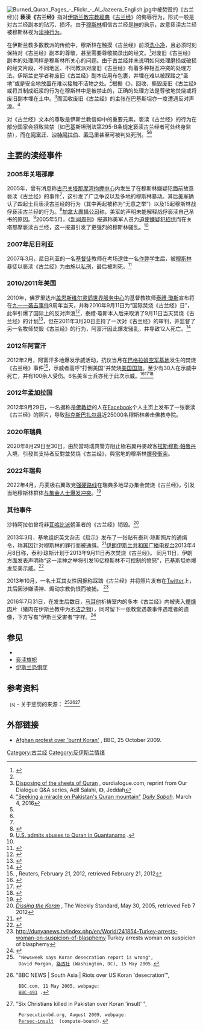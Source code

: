 {{古蘭經}}
[[File:Burned_Quran_Pages_-_Flickr_-_Al_Jazeera_English.jpg|thumb]]中被焚毁的《古兰经》]]
'''亵渎《古兰经》'''指对[[伊斯兰教|伊斯兰教]][[宗教經典|宗教經典]]《[[古兰经|古兰经]]》的侮辱行为，形式一般是对古兰经副本的玷污、损坏。由于[[穆斯林|穆斯林]]相信古兰经是[[伊斯兰教的神|神]]的启示，故意亵渎古兰经被穆斯林视为[[褻瀆|渎神行为]]。

在伊斯兰教多数教派的传统中，穆斯林在触摸《古兰经》前须[[小净|洗小净]]，且必须时刻保持对《古兰经》副本的尊敬，甚至需要尊敬摘录出的经文。<ref name="ritual disposal">{{cite book|last=Myrvold|first=Kristina|title=The Death of Sacred Texts: Ritual Disposal and Renovation of Texts in World|year=2010|publisher=Ashgate Publishing|location=Farnham Surrey England|isbn=9780754669180|pages=31–57|url=https://books.google.com/books?id=HT8CAqlycW0C&pg=PR3&dq#v=onepage&q&f=false}}</ref>对废旧《古兰经》副本的处理同样是穆斯林所关心的问题。由于古兰经并未说明如何处理磨损或破损的经文片段，不同地区、不同教派对废旧《古兰经》有着多种相互冲突的处理方法。伊斯兰史学者{{le|迈克尔·库克 (历史学家)|Michael Cook (historian)|迈克尔·库克}}称废旧《古兰经》副本应用布包裹，并埋在难以被踩踏之“圣地”或是安全地放置在难以接触不洁物之处。<ref name="ritual disposal" />根据《{{le|阿拉伯新闻|Arab News}}》，回收、撕毁废旧《古兰经》或将其制成纸浆的行为在穆斯林中是被禁止的，正确的处理方法是尊敬地焚烧或将废旧副本埋在土中。<ref>[http://www.ourdialogue.com/q4.htm Disposing of the sheets of Quran] {{Webarchive|url=https://archive.is/19991009070922/http://ourdialogue.com/q4.htm |date=1999-10-09 }}, ourdialogue.com, reprint from Our Dialogue Q&A series, Adil Salahi, 《{{le|阿拉伯新闻|Arab News}}》, Jeddah</ref>而回收废旧《古兰经》的主张在巴基斯坦亦一度遭遇反对声浪。<ref>[http://www.dailysabah.com/religion/2016/03/04/seeking-a-miracle-on-pakistans-quran-mountain "Seeking a miracle on Pakistan's Quran mountain"] {{Wayback|url=http://www.dailysabah.com/religion/2016/03/04/seeking-a-miracle-on-pakistans-quran-mountain |date=20160508155527 }} ''[[Daily_Sabah|Daily Sabah]].'' March 4, 2016</ref>

对《古兰经》文本的尊敬是伊斯兰教信仰中的重要元素。亵渎《古兰经》的行为在部分国家会招致监禁（如巴基斯坦刑法第295-B条规定亵渎古兰经者可处终身监禁），而在[[阿富汗|阿富汗]]、[[沙特阿拉伯|沙特阿拉伯]]、[[索马里|索马里]]甚至可被判处死刑。<ref name=Reut/><ref name=BBC/>

== 主要的渎经事件 ==

===2005年关塔那摩===
{{main|美军亵渎古兰经事件}}
2005年，曾有消息称[[古巴|古巴]][[关塔那摩湾拘押中心|关塔那摩湾拘押中心]]内发生了在穆斯林嫌疑犯面前故意亵渎《古兰经》的事件<ref name=Reut/>，这引发了广泛争议以及多地的穆斯林暴动。其后[[美军|美军]]确认了四起士兵亵渎古兰经的行为（其中两起被称为“无意之举”）以及15起穆斯林战俘亵渎古兰经的行为。<ref>{{Cite web |url=http://www.washingtonpost.com/wp-dyn/content/article/2005/06/03/AR2005060301654.html |title=Pentagon Details Abuse Of Koran |access-date=2016-11-30 |archive-url=https://web.archive.org/web/20161113080129/http://www.washingtonpost.com/wp-dyn/content/article/2005/06/03/AR2005060301654.html |archive-date=2016-11-13 |dead-url=no }}</ref>[[加拿大廣播公司|加拿大廣播公司]]称，美军的声明未能解释战俘亵渎自己圣书的原因。<ref>[http://www.cbc.ca/world/story/2005/06/03/quran050603.html U.S. admits abuses to Quran in Guantanamo] {{Wayback|url=http://www.cbc.ca/world/story/2005/06/03/quran050603.html |date=20070820113849 }}.</ref>2005年5月，《[[新闻周刊|新闻周刊]]》报道称美军人员为[[刑訊逼供|迫使嫌疑犯招供]]而在关塔那摩亵渎古兰经，这一报道引发了更强烈的穆斯林骚乱。<ref name=Reut/>

===2007年尼日利亚===
2007年3月，尼日利亚的一名[[基督徒|基督徒]]教师{{le|克里斯蒂安娜·奥卢瓦托因·奥卢瓦塞辛|Christianah Oluwatoyin Oluwasesin}}在考场逮住一名[[作弊|作弊]]学生后，被[[穆斯林|穆斯林]]暴徒以亵渎《古兰经》为由施以[[私刑|私刑]]，最后被刺死。<ref>{{cite news|title=Nigeria teacher dies 'over Koran'|url=http://news.bbc.co.uk/1/hi/world/africa/6477177.stm|accessdate=2010-09-09|newspaper=BBC News|date=2007-03-21|archive-url=https://web.archive.org/web/20080406124552/http://news.bbc.co.uk/1/hi/world/africa/6477177.stm|archive-date=2008-04-06|dead-url=no}}</ref>

===2010/2011年美国===
{{rellink|extraclasses=boilerplate seealso noprint|主條目：{{link-en|灵鸽世界服务中心焚烧古兰经事件|Dove World Outreach Center Quran-burning controversy}}}}

2010年，佛罗里达州[[蓋恩斯維爾_(佛羅里達州)|盖恩斯维尔]][[灵鸽世界服务中心|灵鸽世界服务中心]]的基督教牧师[[泰禮·瓊斯|泰禮·瓊斯]]宣布将在[[九一一袭击事件|九一一袭击事件]]9周年当天{{le|灵鸽世界服务中心焚烧《古兰经》事件|Dove World Outreach Center Quran-burning controversy|焚烧一本《古兰经》}}，并称2010年9月11日为“国际焚烧《古兰经》日”，此举引爆了国际上的反对声浪<ref>{{cite news|title=Indonesian Muslims Protest Plans to Burn Quran on September 11|url=http://www.voanews.com/english/news/Indonesian-Muslims-Protest-Plans-to-Burn-Koran-on-September-11-102250384.html|accessdate=2010-09-09|newspaper=Voice of America news|date=2010-09-05|archive-url=https://web.archive.org/web/20100908094522/http://www.voanews.com/english/news/Indonesian-Muslims-Protest-Plans-to-Burn-Koran-on-September-11-102250384.html|archive-date=2010-09-08|dead-url=yes}}</ref>，泰禮·瓊斯本人后来取消了9月11日当天焚烧《古兰经》的计划<ref>{{cite news|title=US pastor Terry Jones cancels Koran burning|url=http://www.bbc.co.uk/news/world-us-canada-11255366|accessdate=2010-09-10|newspaper=BBC News|date=2010-09-09|archive-url=https://web.archive.org/web/20100910232149/http://www.bbc.co.uk/news/world-us-canada-11255366|archive-date=2010-09-10|dead-url=no}}</ref>，但在2011年3月20日主持了一次对《古兰经》的审判，并监督了另一名牧师焚毁《古兰经》的行为，阿富汗因此爆发骚乱，并导致12人死亡。<ref>{{cite news | url=http://topics.nytimes.com/top/reference/timestopics/people/j/terry_jones_pastor/index.html | title=Terry Jones (Pastor) | work=The New York Times | first=Mark | last=Mcdonald | access-date=2016-11-30 | archive-url=https://web.archive.org/web/20150906031204/http://topics.nytimes.com/top/reference/timestopics/people/j/terry_jones_pastor/index.html | archive-date=2015-09-06 | dead-url=no }}</ref>

===2012年阿富汗===
{{rellink|extraclasses=boilerplate seealso noprint|主條目：{{link-en|2012年阿富汗焚烧古兰经示威事件|2012 Afghanistan Quran burning protests}}}}

2012年2月，阿富汗多地爆发示威活动，抗议当月在[[巴格拉姆空军基地|巴格拉姆空军基地]]发生的焚烧《古兰经》事件<ref>''{{cite web |url=http://news.yahoo.com/afghans-protest-report-korans-desecrated-u-074108214.html |title=存档副本 |accessdate=2016-11-30 |deadurl=yes |archiveurl=https://web.archive.org/web/20120227022243/http://news.yahoo.com/afghans-protest-report-korans-desecrated-u-074108214.html |archivedate=2012-02-27 }}'', Reuters, February 21, 2012, retrieved February 21, 2012</ref>，示威者高呼“打倒美国”并焚烧[[美国国旗|美国国旗]]。至少有30人在示威中死亡，并有100余人受伤。6名美军士兵亦死于此次示威。<ref>{{cite news | url=http://www.usatoday.com/news/world/story/2012-02-25/afghan-quran-protests/53240476/1 | work=USA Today | title=Most Popular E-mail Newsletter | date=2012-02-25 | access-date=2016-11-30 | archive-url=https://web.archive.org/web/20160507152640/http://www.usatoday.com/news/world/story/2012-02-25/afghan-quran-protests/53240476/1 | archive-date=2016-05-07 | dead-url=no }}</ref><ref>{{cite news| url=http://seattletimes.nwsource.com/html/nationworld/2017581903_afghan24.html | work=The Seattle Times | first=Laura | last=King | title=Afghan soldier kills 2 U.S. troops over Quran burning | date=2012-02-23}}</ref><ref>{{Cite web |url=http://www.chinadaily.com.cn/world/2012-02/23/content_14677857.htm |title=存档副本 |access-date=2016-11-30 |archive-url=https://web.archive.org/web/20160304084047/http://www.chinadaily.com.cn/world/2012-02/23/content_14677857.htm |archive-date=2016-03-04 |dead-url=no }}</ref>

===2012年孟加拉国===
{{main|2012年拉穆暴力事件}}
2012年9月29日，一名据称是[[佛教徒|佛教徒]]的人在[[Facebook|Facebook]]个人主页上发布了一张亵渎《古兰经》的照片，导致[[科克斯巴扎尔县|科克斯巴扎尔县]]近25000名穆斯林袭击佛教寺院。

=== 2020年瑞典 ===
{{main|2020年瑞典騷亂}}2020年8月29日至30日，由於當時瑞典警方阻止極右翼丹麥政客[[拉斯穆斯·帕魯丹|拉斯穆斯·帕魯丹]]入境，引發其支持者反對並焚烧《古兰经》，與當地的穆斯林[[2020年瑞典騷亂|爆發衝突]]。

=== 2022年瑞典 ===
{{main|2022年瑞典騷亂}}2022年4月，丹麦极右翼政党[[强硬路线|强硬路线]]在瑞典多地举办集会焚烧《古兰经》，引发当地穆斯林群体[[2022年瑞典騷亂|与集会人士爆发冲突]]。<ref>{{Cite web|title=Sweden: three police hurt in riot before demo where Qur’an was to be burned|url=https://www.theguardian.com/world/2022/apr/14/sweden-three-police-hurt-in-riot-before-demo-where-quran-was-to-be-burned|access-date=2022-04-17|date=2022-04-14|last=Stockholm|first=AFP in|work=the Guardian|language=en|archive-date=2022-05-06|archive-url=https://web.archive.org/web/20220506065306/https://www.theguardian.com/world/2022/apr/14/sweden-three-police-hurt-in-riot-before-demo-where-quran-was-to-be-burned}}</ref>

===其他事件===
沙特阿拉伯曾将非[[瓦哈比派|瓦哈比派]]朝圣者的《古兰经》销毁。<ref>''[https://www.weeklystandard.com/Content/Public/Articles/000/000/005/642eforh.asp Dissing the Koran] {{Wayback|url=https://www.weeklystandard.com/Content/Public/Articles/000/000/005/642eforh.asp |date=20150910134308 }}'', The Weekly Standard, May 30, 2005, retrieved Feb 7 2012</ref>

2013年3月，基地组织英文杂志《启示》发布了一张贴有泰利·琼斯照片的通缉令，称其因针对穆斯林的罪行而被通缉。<ref>{{Cite web |url=http://www.weeklystandard.com/blogs/al-qaeda-mag-publishes-wanted-dead-or-alive-list_704904.html |title=存档副本 |access-date=2016-11-30 |archive-url=https://www.webcitation.org/6HtbXBiy8?url=http://www.weeklystandard.com/blogs/al-qaeda-mag-publishes-wanted-dead-or-alive-list_704904.html |archive-date=2013-07-05 |dead-url=no }}</ref>[[伊朗伊斯兰共和国广播电视台|伊朗伊斯兰共和国广播电视台]]2013年4月8日称，泰利·琼斯计划于2013年9月11日再次焚烧《古兰经》。 同月11日，伊朗方面发表声明称“这一渎神之举将引发16亿穆斯林不可控制的愤怒”，巴基斯坦亦爆发反美示威。<ref>{{cite web |url=http://www.nation.com.pk/pakistan-news-newspaper-daily-english-online/national/14-Apr-2013/protest-against-planning-to-burn-holy-quran-copies |title=存档副本 |accessdate=2015-07-14 |deadurl=yes |archiveurl=https://web.archive.org/web/20131201044901/http://www.nation.com.pk/pakistan-news-newspaper-daily-english-online/national/14-Apr-2013/protest-against-planning-to-burn-holy-quran-copies |archivedate=2013-12-01 }}</ref>

2013年10月，一名土耳其女性因据称踩踏《古兰经》并将照片发布在[[Twitter|Twitter]]上，其后因涉嫌渎神、煽动宗教仇恨而被捕。 <ref>http://dunyanews.tv/index.php/en/World/241854-Turkey-arrests-woman-on-suspicion-of-blasphemy Turkey arrests woman on suspicion of blasphemy</ref>

2016年7月31日，在{{le|2016年诺曼底教堂袭击事件|2016 Normandy church attack}}发生后数日，[[马耳他|马耳他]]{{le|圣母医院 (马耳他)|Mater Dei Hospital|圣母医院}}祈祷室内的多本《古兰经》内被夹入[[煙燻肉|煙燻肉]]片（猪肉在伊斯兰教中为[[不洁_(伊斯兰教)|不洁之物]]），同时留下一张教堂遇袭事件遇难者{{le|雅克·阿梅尔|Jacques Hamel}}的遗像，下方写有“伊斯兰受害者”字样。<ref>{{cite news|title=Quran copies desecrated at Mater Dei hospital|url=http://www.timesofmalta.com/articles/view/20160730/local/quran-copies-desecrated-at-mater-dei-hospital.620444|work=[[Times_of_Malta|Times of Malta]]|date=2016-07-30|archiveurl=https://web.archive.org/web/20160731185404/http://www.timesofmalta.com/articles/view/20160730/local/quran-copies-desecrated-at-mater-dei-hospital.620444|archivedate=2016-07-31|accessdate=2016-11-30|dead-url=no}}</ref>

==参见==
*{{Link-en|对伊斯兰教的亵渎|Islam and blasphemy}}
*[[亵渎旗帜|亵渎旗帜]]
*[[伊斯兰恐惧症|伊斯兰恐惧症]]

==参考资料==
{{Refbegin}}
  <small>[s]</small> - 关于惩罚的来源：
<ref name="Reut">
  "Newsweek says Koran desecration report is wrong",
  David Morgan, [[路透社|路透社]] (Washington, DC), 15 May 2005.
</ref><ref name="BBC">"BBC NEWS | South Asia | Riots over US Koran 'desecration'",
  BBC.com, 11 May 2005, webpage:
  [http://news.bbc.co.uk/2/hi/4535491.stm BBC-491] {{Wayback|url=http://news.bbc.co.uk/2/hi/4535491.stm |date=20160919220731 }}.</ref><ref name="Per">"Six Christians killed in Pakistan over Koran 'insult' ",
  Persecutionbd.org, August 2009, webpage:
  [http://www.persecutionbd.org/news/six-christians-killed-in-pakistan-over-koran-insult/ Persec-insult] {{Wayback|url=http://www.persecutionbd.org/news/six-christians-killed-in-pakistan-over-koran-insult/ |date=20091206171427 }} (compute-bound).</ref>
{{Refend}}
{{Reflist|2}}

==外部链接==
* [http://news.bbc.co.uk/2/hi/south_asia/8324869.stm Afghan protest over 'burnt Koran'] {{Wayback|url=http://news.bbc.co.uk/2/hi/south_asia/8324869.stm |date=20201218065950 }}, BBC, 25 October 2009.

[[Category:古兰经|Category:古兰经]]
[[Category:反伊斯兰情绪|Category:反伊斯兰情绪]]